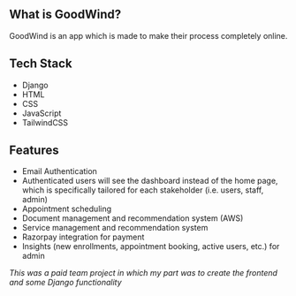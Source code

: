## What is GoodWind?

GoodWind is an app which is made to make their process completely online.

## Tech Stack

-   Django
-   HTML
-   CSS
-   JavaScript
-   TailwindCSS

## Features

-   Email Authentication
-   Authenticated users will see the dashboard instead of the home page, which is specifically tailored for each stakeholder (i.e. users, staff, admin)
-   Appointment scheduling
-   Document management and recommendation system (AWS)
-   Service management and recommendation system
-   Razorpay integration for payment
-   Insights (new enrollments, appointment booking, active users, etc.) for admin

_This was a paid team project in which my part was to create the frontend and some Django functionality_
